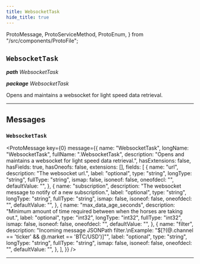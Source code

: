 ```yaml
---
title: WebsocketTask
hide_title: true
---
```


  ProtoMessage,
  ProtoServiceMethod,
  ProtoEnum,
} from "/src/components/ProtoFile";

## `WebsocketTask`

_**path** WebsocketTask_

_**package** WebsocketTask_

Opens and maintains a websocket for light speed data retrieval.

---

## Messages

### `WebsocketTask`

<ProtoMessage
  key={0}
  message={{
    name: "WebsocketTask",
    longName: "WebsocketTask",
    fullName: ".WebsocketTask",
    description:
      "Opens and maintains a websocket for light speed data retrieval.",
    hasExtensions: false,
    hasFields: true,
    hasOneofs: false,
    extensions: [],
    fields: [
      {
        name: "url",
        description: "The websocket url.",
        label: "optional",
        type: "string",
        longType: "string",
        fullType: "string",
        ismap: false,
        isoneof: false,
        oneofdecl: "",
        defaultValue: "",
      },
      {
        name: "subscription",
        description: "The websocket message to notify of a new subscription.",
        label: "optional",
        type: "string",
        longType: "string",
        fullType: "string",
        ismap: false,
        isoneof: false,
        oneofdecl: "",
        defaultValue: "",
      },
      {
        name: "max_data_age_seconds",
        description:
          "Minimum amount of time required between when the horses are taking out.",
        label: "optional",
        type: "int32",
        longType: "int32",
        fullType: "int32",
        ismap: false,
        isoneof: false,
        oneofdecl: "",
        defaultValue: "",
      },
      {
        name: "filter",
        description:
          "Incoming message JSONPath filter.\nExample: \"$[?(@.channel == 'ticker' && @.market == 'BTC/USD')]\"",
        label: "optional",
        type: "string",
        longType: "string",
        fullType: "string",
        ismap: false,
        isoneof: false,
        oneofdecl: "",
        defaultValue: "",
      },
    ],
  }}
/>

---
